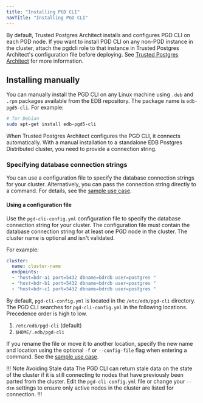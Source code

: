 ```yaml
---
title: "Installing PGD CLI"
navTitle: "Installing PGD CLI"
---
```



By default, Trusted Postgres Architect installs and configures PGD CLI on each PGD node. If you want to install PGD CLI on any non-PGD instance in the cluster, attach the pgdcli role to that instance in Trusted Postgres Architect's configuration file before deploying. See [Trusted Postgres Architect](/tpa/latest/) for more information.

## Installing manually

You can manually install the PGD CLI on any Linux machine using `.deb` and `.rpm` packages available from the EDB repository. The package name is `edb-pgd5-cli`. For example:

```sh
# for Debian
sudo apt-get install edb-pgd5-cli
```

When Trusted Postgres Architect configures the PGD CLI, it connects automatically. With a manual installation to a standalone EDB Postgres Distributed cluster, you need to provide a connection string.


### Specifying database connection strings

You can use a configuration file to specify the database connection strings for your cluster. Alternatively, you can pass the connection string directly to a command. For details, see the [sample use case](/pgd/latest/cli/#passing-a-database-connection-string).

#### Using a configuration file

Use the `pgd-cli-config.yml` configuration file to specify the database connection string for your cluster. The configuration file must contain the database connection string for at least one PGD node in the cluster. The cluster name is optional and isn't validated.

For example:

```yaml
cluster:
  name: cluster-name
  endpoints:
  - "host=bdr-a1 port=5432 dbname=bdrdb user=postgres "
  - "host=bdr-b1 port=5432 dbname=bdrdb user=postgres "
  - "host=bdr-c1 port=5432 dbname=bdrdb user=postgres "
```

By default, `pgd-cli-config.yml` is located in the `/etc/edb/pgd-cli` directory. The PGD CLI searches for `pgd-cli-config.yml` in the following locations. Precedence order is high to low.

  1. `/etc/edb/pgd-cli` (default)
  2. `$HOME/.edb/pgd-cli`

If you rename the file or move it to another location, specify the new name and location using the optional `-f` or `--config-file` flag when entering a command. See the [sample use case](/pgd/latest/cli/#passing-a-database-connection-string).

!!! Note Avoiding Stale data
The PGD CLI can return stale data on the state of the cluster if it is still connecting to nodes that have previously been parted from the cluster. Edit the `pgd-cli-config.yml` file or change your `--dsn` settings to ensure only active nodes in the cluster are listed for connection.
!!!
